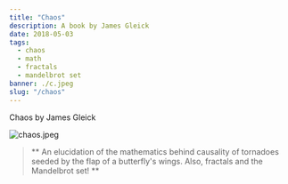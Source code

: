 ---
title: "Chaos"
description: A book by James Gleick
date: 2018-05-03
tags:
  - chaos
  - math
  - fractals
  - mandelbrot set
banner: ./c.jpeg
slug: "/chaos"
---

Chaos by James Gleick

![chaos.jpeg](c.jpeg)

> ** An elucidation of the mathematics behind causality of tornadoes seeded by the flap of a butterfly's wings. Also, fractals and the Mandelbrot set! **